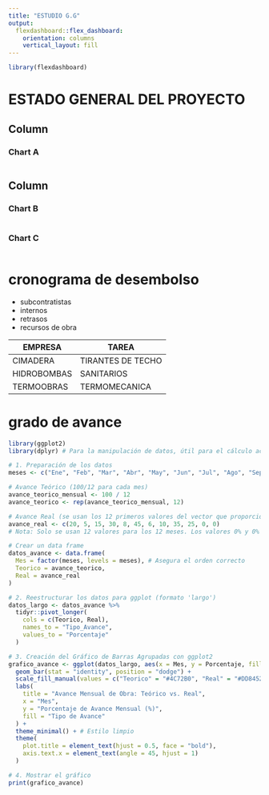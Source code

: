 ```yaml
---
title: "ESTUDIO G.G"
output: 
  flexdashboard::flex_dashboard:
    orientation: columns
    vertical_layout: fill
---
```


```r
library(flexdashboard)
```

ESTADO GENERAL DEL PROYECTO
===========================












Column {data-width=150}
-----------------------------------------------------------------------

### Chart A

```r

```

Column {data-width=850}
-----------------------------------------------------------------------

### Chart B

```r

```

### Chart C

```r

```


cronograma de desembolso
========================

* subcontratistas
* internos
* retrasos
* recursos de obra

|EMPRESA| TAREA|
|-------|------|
|CIMADERA| TIRANTES DE TECHO|
|HIDROBOMBAS| SANITARIOS|
|TERMOOBRAS| TERMOMECANICA|







grado de avance 
===============

```r
library(ggplot2)
library(dplyr) # Para la manipulación de datos, útil para el cálculo acumulado

# 1. Preparación de los datos
meses <- c("Ene", "Feb", "Mar", "Abr", "May", "Jun", "Jul", "Ago", "Sep", "Oct", "Nov", "Dic")

# Avance Teórico (100/12 para cada mes)
avance_teorico_mensual <- 100 / 12
avance_teorico <- rep(avance_teorico_mensual, 12)

# Avance Real (se usan los 12 primeros valores del vector que proporcionaste)
avance_real <- c(20, 5, 15, 30, 8, 45, 6, 10, 35, 25, 0, 0) 
# Nota: Solo se usan 12 valores para los 12 meses. Los valores 0% y 0% extra que mencionaste se omiten.

# Crear un data frame
datos_avance <- data.frame(
  Mes = factor(meses, levels = meses), # Asegura el orden correcto
  Teorico = avance_teorico,
  Real = avance_real
)

# 2. Reestructurar los datos para ggplot (formato 'largo')
datos_largo <- datos_avance %>%
  tidyr::pivot_longer(
    cols = c(Teorico, Real),
    names_to = "Tipo_Avance",
    values_to = "Porcentaje"
  )

# 3. Creación del Gráfico de Barras Agrupadas con ggplot2
grafico_avance <- ggplot(datos_largo, aes(x = Mes, y = Porcentaje, fill = Tipo_Avance)) +
  geom_bar(stat = "identity", position = "dodge") +
  scale_fill_manual(values = c("Teorico" = "#4C72B0", "Real" = "#DD8452")) + # Colores personalizados
  labs(
    title = "Avance Mensual de Obra: Teórico vs. Real",
    x = "Mes",
    y = "Porcentaje de Avance Mensual (%)",
    fill = "Tipo de Avance"
  ) +
  theme_minimal() + # Estilo limpio
  theme(
    plot.title = element_text(hjust = 0.5, face = "bold"),
    axis.text.x = element_text(angle = 45, hjust = 1)
  )

# 4. Mostrar el gráfico
print(grafico_avance)
```















